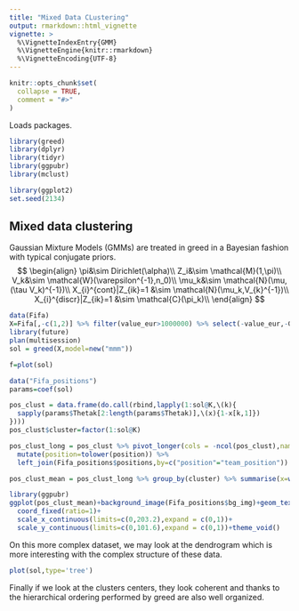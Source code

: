 ```yaml
---
title: "Mixed Data CLustering"
output: rmarkdown::html_vignette
vignette: >
  %\VignetteIndexEntry{GMM}
  %\VignetteEngine{knitr::rmarkdown}
  %\VignetteEncoding{UTF-8}
---
```


```r
knitr::opts_chunk$set(
  collapse = TRUE,
  comment = "#>"
)
```
Loads packages.
```r
library(greed)
library(dplyr)
library(tidyr)
library(ggpubr)
library(mclust)

library(ggplot2)
set.seed(2134)
```

## Mixed data clustering
Gaussian Mixture Models (GMMs) are treated in greed in a Bayesian fashion with typical conjugate priors.
$$
\begin{align}
\pi&\sim Dirichlet(\alpha)\\
Z_i&\sim \mathcal{M}(1,\pi)\\
V_k&\sim \mathcal{W}(\varepsilon^{-1},n_0)\\
\mu_k&\sim \mathcal{N}(\mu,(\tau V_k)^{-1})\\
X_{i}^{cont}|Z_{ik}=1 &\sim \mathcal{N}(\mu_k,V_{k}^{-1})\\
X_{i}^{discr}|Z_{ik}=1 &\sim \mathcal{C}(\pi_k)\\
\end{align}
$$

```r
data(Fifa)
X=Fifa[,-c(1,2)] %>% filter(value_eur>1000000) %>% select(-value_eur,-GK)
library(future)
plan(multisession)
sol = greed(X,model=new("mmm"))
```
```r
f=plot(sol)
```


```r
data("Fifa_positions")
params=coef(sol)

pos_clust = data.frame(do.call(rbind,lapply(1:sol@K,\(k){
  sapply(params$Thetak[2:length(params$Thetak)],\(x){1-x[k,1]})
})))
pos_clust$cluster=factor(1:sol@K)

pos_clust_long = pos_clust %>% pivot_longer(cols = -ncol(pos_clust),names_to = "position",values_to = "p") %>% 
  mutate(position=tolower(position)) %>% 
  left_join(Fifa_positions$positions,by=c("position"="team_position"))

pos_clust_mean = pos_clust_long %>% group_by(cluster) %>% summarise(x=weighted.mean(x,p),y=weighted.mean(y,p))

library(ggpubr)
ggplot(pos_clust_mean)+background_image(Fifa_positions$bg_img)+geom_text(aes(x=x,y=y,label=cluster),size=5,col="red")+
  coord_fixed(ratio=1)+
  scale_x_continuous(limits=c(0,203.2),expand = c(0,1))+
  scale_y_continuous(limits=c(0,101.6),expand = c(0,1))+theme_void()

```

On this more complex dataset, we may look at the dendrogram which is more interesting with the complex structure of these data.

```r
plot(sol,type='tree')
```

Finally if we look at the clusters centers, they look coherent and thanks to the hierarchical ordering performed by greed are also well organized.
